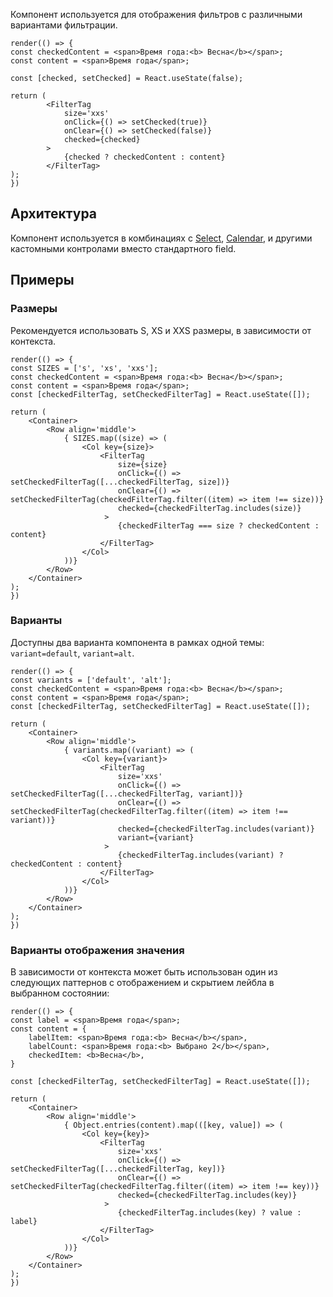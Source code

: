 
Компонент используется для отображения фильтров с различными вариантами фильтрации.

```tsx live
render(() => {
const checkedContent = <span>Время года:<b> Весна</b></span>;
const content = <span>Время года</span>;

const [checked, setChecked] = React.useState(false);

return (
        <FilterTag 
            size='xxs' 
            onClick={() => setChecked(true)}
            onClear={() => setChecked(false)}
            checked={checked}
        >
            {checked ? checkedContent : content}
        </FilterTag>
);
})
```

## Архитектура
Компонент используется в комбинациях с <a href="/docs/компоненты-select--select">Select</a>, <a href="/docs/компоненты-calendar--calendar">Сalendar</a>, 
и другими кастомными контролами вместо стандартного field.

## Примеры

### Размеры
Рекомендуется использовать S, XS и XXS размеры, в зависимости от контекста.

```tsx live
render(() => {
const SIZES = ['s', 'xs', 'xxs'];
const checkedContent = <span>Время года:<b> Весна</b></span>;
const content = <span>Время года</span>;
const [checkedFilterTag, setCheckedFilterTag] = React.useState([]);

return (
    <Container>
        <Row align='middle'>
            { SIZES.map((size) => (
                <Col key={size}>
                    <FilterTag
                        size={size}
                        onClick={() => setCheckedFilterTag([...checkedFilterTag, size])}
                        onClear={() => setCheckedFilterTag(checkedFilterTag.filter((item) => item !== size))}
                        checked={checkedFilterTag.includes(size)} 
                     >
                        {checkedFilterTag === size ? checkedContent : content}
                    </FilterTag>
                </Col>
            ))}
        </Row>
    </Container>
);
})
```

### Варианты
Доступны два варианта компонента в рамках одной темы: `variant=default`, `variant=alt`.

```tsx live
render(() => {
const variants = ['default', 'alt'];
const checkedContent = <span>Время года:<b> Весна</b></span>;
const content = <span>Время года</span>;
const [checkedFilterTag, setCheckedFilterTag] = React.useState([]);

return (
    <Container>
        <Row align='middle'>
            { variants.map((variant) => (
                <Col key={variant}>
                    <FilterTag
                        size='xxs'
                        onClick={() => setCheckedFilterTag([...checkedFilterTag, variant])}
                        onClear={() => setCheckedFilterTag(checkedFilterTag.filter((item) => item !== variant))}
                        checked={checkedFilterTag.includes(variant)} 
                        variant={variant} 
                     >
                        {checkedFilterTag.includes(variant) ? checkedContent : content}
                    </FilterTag>
                </Col>
            ))}
        </Row>
    </Container>
);
})
```

### Варианты отображения значения

В зависимости от контекста может быть использован один из следующих паттернов с отображением и скрытием лейбла в выбранном состоянии:

```tsx live
render(() => {
const label = <span>Время года</span>;
const content = {
    labelItem: <span>Время года:<b> Весна</b></span>,
    labelCount: <span>Время года:<b> Выбрано 2</b></span>,
    checkedItem: <b>Весна</b>,
}

const [checkedFilterTag, setCheckedFilterTag] = React.useState([]);

return (
    <Container>
        <Row align='middle'>
            { Object.entries(content).map(([key, value]) => (
                <Col key={key}>
                    <FilterTag
                        size='xxs'
                        onClick={() => setCheckedFilterTag([...checkedFilterTag, key])}
                        onClear={() => setCheckedFilterTag(checkedFilterTag.filter((item) => item !== key))}
                        checked={checkedFilterTag.includes(key)} 
                     >
                        {checkedFilterTag.includes(key) ? value : label}
                    </FilterTag>
                </Col>
            ))}
        </Row>
    </Container>
);
})
```